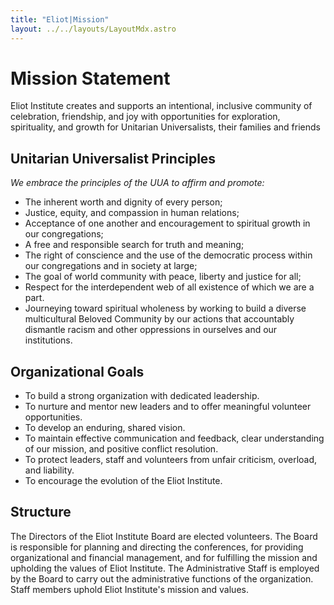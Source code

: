 ```yaml
---
title: "Eliot|Mission"
layout: ../../layouts/LayoutMdx.astro
---
```


# Mission Statement

Eliot Institute creates and supports an intentional, inclusive community of celebration, friendship, and joy with opportunities for exploration, spirituality, and growth for Unitarian Universalists, their families and friends 

## Unitarian Universalist Principles            

*We embrace the principles of the UUA to affirm and promote:*

- The inherent worth and dignity of every person;
- Justice, equity, and compassion in human relations;
- Acceptance of one another and encouragement to spiritual growth in our congregations;
- A free and responsible search for truth and meaning;
- The right of conscience and the use of the democratic process within our congregations and in society at large;
- The goal of world community with peace, liberty and justice for all;
- Respect for the interdependent web of all existence of which we are a part.
- Journeying toward spiritual wholeness by working to build a diverse multicultural Beloved Community by our actions that accountably dismantle racism and other oppressions in ourselves and our institutions.

## Organizational Goals

- To build a strong organization with dedicated leadership.
- To nurture and mentor new leaders and to offer meaningful volunteer opportunities.
- To develop an enduring, shared vision.
- To maintain effective communication and feedback, clear understanding of our mission, and positive conflict resolution.
- To protect leaders, staff and volunteers from unfair criticism, overload, and liability.
- To encourage the evolution of the Eliot Institute.

## Structure

The Directors of the Eliot Institute Board are elected volunteers. The Board is responsible for planning and directing the conferences, for providing organizational and financial management, and for fulfilling the mission and upholding the values of Eliot Institute. The Administrative Staff is employed by the Board to carry out the administrative functions of the organization. Staff members uphold Eliot Institute's mission and values.
